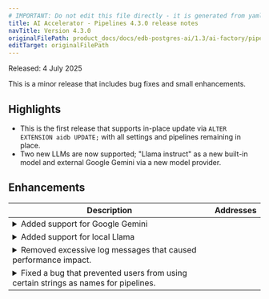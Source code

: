 ```yaml
---
# IMPORTANT: Do not edit this file directly - it is generated from yaml source.
title: AI Accelerator - Pipelines 4.3.0 release notes
navTitle: Version 4.3.0
originalFilePath: product_docs/docs/edb-postgres-ai/1.3/ai-factory/pipeline/rel_notes/src/rel_notes_4.3.0.yml
editTarget: originalFilePath
---
```


Released: 4 July 2025

This is a minor release that includes bug fixes and small enhancements.

## Highlights

- This is the first release that supports in-place update via `ALTER EXTENSION aidb UPDATE;` with all settings and pipelines remaining in place.
- Two new LLMs are now supported; "Llama instruct" as a new built-in model and external Google Gemini via a new model provider.

## Enhancements

<table class="table w-100"><thead><tr><th>Description</th><th width="10%">Addresses</th></tr></thead><tbody>
<tr><td><details><summary>Added support for Google Gemini</summary><hr/><p>Now <code>aidb</code> can access Gemini text models.</p></details></td><td></td></tr>
<tr><td><details><summary>Added support for local Llama</summary><hr/><p>Now <code>aidb</code> can execute local Llama instruct models.</p></details></td><td></td></tr>
<tr><td><details><summary>Removed excessive log messages that caused performance impact.</summary><hr/><p>The live processing modes on the knowledge base pipeline used to log each processed record. This is now no longer the case. Printing and streaming these logs often took more time that processing itself.</p></details></td><td></td></tr>
<tr><td><details><summary>Fixed a bug that prevented users from using certain strings as names for pipelines.</summary><hr/><p>Strings with capital letters in them were not supported as names for pipelines. This is now fixed.</p></details></td><td></td></tr>
</tbody></table>


